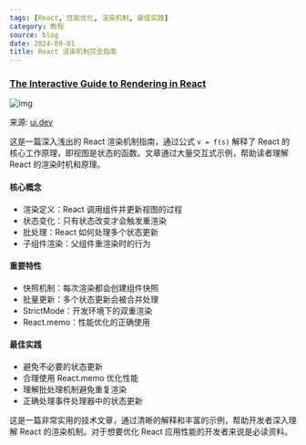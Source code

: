 ```yaml
---
tags: [React, 性能优化, 渲染机制, 最佳实践]
category: 教程
source: blog
date: 2024-09-01
title: React 渲染机制完全指南
---
```


### [The Interactive Guide to Rendering in React](https://ui.dev/why-react-renders)

![img](https://img.mengpeng.tech/i/2024/12/11/6758f00ec37d7.webp)

来源: [ui.dev](https://ui.dev/why-react-renders)

这是一篇深入浅出的 React 渲染机制指南，通过公式 `v = f(s)` 解释了 React 的核心工作原理，即视图是状态的函数。文章通过大量交互式示例，帮助读者理解 React 的渲染时机和原理。

#### 核心概念
- 渲染定义：React 调用组件并更新视图的过程
- 状态变化：只有状态改变才会触发重渲染
- 批处理：React 如何处理多个状态更新
- 子组件渲染：父组件重渲染时的行为

#### 重要特性
- 快照机制：每次渲染都会创建组件快照
- 批量更新：多个状态更新会被合并处理
- StrictMode：开发环境下的双重渲染
- React.memo：性能优化的正确使用

#### 最佳实践
- 避免不必要的状态更新
- 合理使用 React.memo 优化性能
- 理解批处理机制避免重复渲染
- 正确处理事件处理器中的状态更新

这是一篇非常实用的技术文章，通过清晰的解释和丰富的示例，帮助开发者深入理解 React 的渲染机制。对于想要优化 React 应用性能的开发者来说是必读资料。 